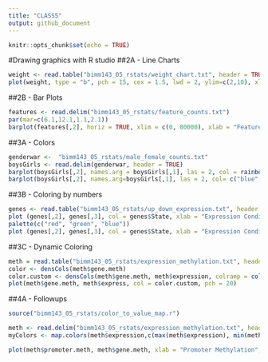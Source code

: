```yaml
---
title: "CLASS5"
output: github_document
---
```


```r
knitr::opts_chunk$set(echo = TRUE)
```

#Drawing graphics with R studio
##2A - Line Charts
```r
weight <- read.table("bimm143_05_rstats/weight_chart.txt", header = TRUE)
plot(weight, type = "b", pch = 15, cex = 1.5, lwd = 2, ylim=c(2,10), xlab="Age (months)", ylab="Weight(kg)", main = "Average weight increase during childhood")
```

##2B - Bar Plots
```r
features <- read.delim("bimm143_05_rstats/feature_counts.txt")
par(mar=c(6.1,12.1,1.1,2.1))
barplot(features[,2], horiz = TRUE, xlim = c(0, 80000), xlab = "Feature count", names.arg = features[,1], main="Some Title", las = 1)
```

##3A - Colors
```r
genderwar <-  "bimm143_05_rstats/male_female_counts.txt"
boysGirls <- read.delim(genderwar, header = TRUE)
barplot(boysGirls[,2], names.arg = boysGirls[,1], las = 2, col = rainbow(nrow(boysGirls)))
barplot(boysGirls[,2], names.arg=boysGirls[,1], las = 2, col= c("blue", "red"))

```

##3B - Coloring by numbers
```r
genes <- read.table("bimm143_05_rstats/up_down_expression.txt", header = TRUE)
plot (genes[,2], genes[,3], col = genes$State, xlab = "Expression Condition 2", ylab = "Expression condition 3")
palette(c("red", "green", "blue"))
plot (genes[,2], genes[,3], col = genes$State, xlab = "Expression Condition 2", ylab = "Expression condition 3")
```

##3C - Dynamic Coloring
```r
meth = read.table("bimm143_05_rstats/expression_methylation.txt", header = TRUE)
color <- densCols(meth$gene.meth)
color.custom <- densCols(meth$gene.meth, meth$expression, colramp = colorRampPalette(c("blue2", "green2", "red2", "yellow")))
plot(meth$gene.meth, meth$express, col = color.custom, pch = 20)
```

##4A - Followups
```r
source("bimm143_05_rstats/color_to_value_map.r")

meth <- read.delim("bimm143_05_rstats/expression_methylation.txt", header = TRUE)
myColors <- map.colors(meth$expression,c(max(meth$expression), min(meth$expression)), colorRampPalette(c("blue", "red"))(100))

plot(meth$promoter.meth, meth$gene.meth, xlab = "Promoter Methylation", ylab = "Gene Methylation", col = myColors)


```


